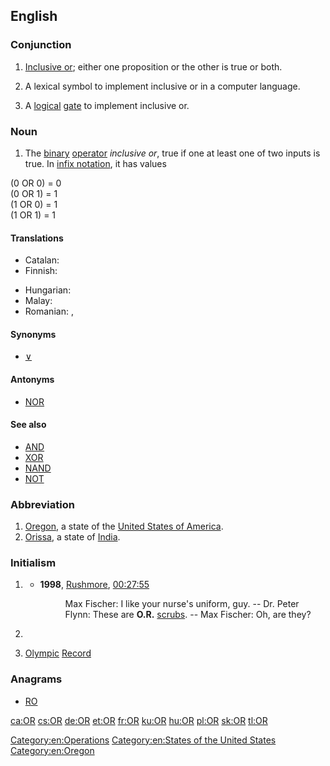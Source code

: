 {{wikipedia}}
{{also|Appendix:Variations of "or"}}
==English==

===Conjunction===
{{en-con}}

# {{label|en|logic}} [[inclusive or|Inclusive or]]; either one proposition or the other is true or both.
# {{label|en|computer science}} A lexical symbol to implement inclusive or in a computer language.
# {{label|en|electrical engineering}} A [[logical]] [[gate]] to implement inclusive or.

===Noun===
{{en-noun|-}}

# {{label|en|logic}} The [[binary]] [[operator]] ''inclusive or'', true if one at least one of two inputs is true. In [[infix notation]], it has values

(0 OR 0) = 0<br>
(0 OR 1) = 1<br>
(1 OR 0) = 1<br>
(1 OR 1) = 1<br>

====Translations====
{{trans-top|logic: (noun sense)}}
* Catalan: {{t+|ca|OR|f}}
* Finnish: {{t|fi|TAI}}
{{trans-mid}}
* Hungarian: {{t|hu|VAGY}}
* Malay: {{t|ms|ATAU}}
* Romanian: {{t|ro|SAU}}, {{t|ro|OR}}
{{trans-bottom}}

====Synonyms====
* [[∨]]

====Antonyms====
* [[NOR#Noun|NOR]]

====See also====
* [[AND#Noun|AND]]
* [[XOR#Noun|XOR]]
* [[NAND#Noun|NAND]]
* [[NOT#Noun|NOT]]

===Abbreviation===
{{rfc-header|Abbreviation}}
{{en-abbr}}

# [[Oregon]], a state of the [[United States of America]].
# [[Orissa]], a state of [[India]].

===Initialism===
{{rfc-header|Initialism}}
{{en-initialism}}

# {{label|en|healthcare}} {{initialism of|operating room|lang=en}}
#* '''1998''', [[w:Rushmore (film)|Rushmore]], [[q:Rushmore|00:27:55]]
#*: Max Fischer: I like your nurse's uniform, guy. -- Dr. Peter Flynn: These are '''O.R.''' [[scrubs]]. -- Max Fischer: Oh, are they?
# {{label|en|sciences}} {{initialism of|operations research|lang=en}}
# {{label|en|sports}} [[Olympic]] [[record|Record]]

===Anagrams===
* [[RO#English|RO]]

[[Category:en:Operations]]
[[Category:en:States of the United States]]
[[Category:en:Oregon]]

[[ca:OR]]
[[cs:OR]]
[[de:OR]]
[[et:OR]]
[[fr:OR]]
[[ku:OR]]
[[hu:OR]]
[[pl:OR]]
[[sk:OR]]
[[tl:OR]]
